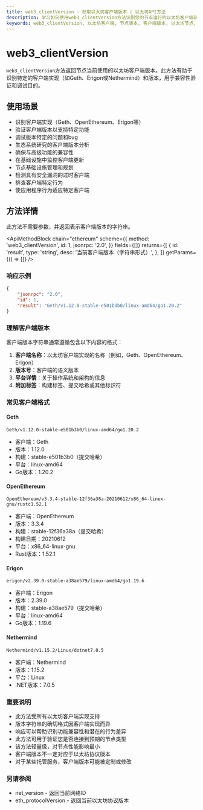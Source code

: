 ```yaml
---
title: web3_clientVersion - 获取以太坊客户端版本 | 以太坊API方法
description: 学习如何使用web3_clientVersion方法识别您的节点运行的以太坊客户端软件和版本，对调试和兼容性检查非常有用。
keywords: web3_clientVersion, 以太坊客户端, 节点版本, 客户端版本, 以太坊节点, web3, geth版本, erigon版本, nethermind版本, besu版本, openethereum, 客户端实现, 节点软件, 以太坊软件, 客户端识别, 区块链节点版本
---
```


# web3_clientVersion

`web3_clientVersion`方法返回节点当前使用的以太坊客户端版本。此方法有助于识别特定的客户端实现（如Geth、Erigon或Nethermind）和版本，用于兼容性验证和调试目的。

## 使用场景

- 识别客户端实现（Geth、OpenEthereum、Erigon等）
- 验证客户端版本以支持特定功能
- 调试版本特定的问题和bug
- 生态系统研究的客户端版本分析
- 确保与高级功能的兼容性
- 在基础设施中监控客户端更新
- 节点基础设施管理和规划
- 检测具有安全漏洞的过时客户端
- 排查客户端特定行为
- 使应用程序行为适应特定客户端

## 方法详情

此方法不需要参数，并返回表示客户端版本的字符串。

<ApiMethodBlock
	chain="ethereum"
	scheme={{
		method: 'web3_clientVersion',
		id: 1,
		jsonrpc: '2.0',
	}}
	fields={[]}
	returns={[
		{
			id: 'result',
			type: 'string',
			desc: '当前客户端版本（字符串形式）',
		},
	]}
	getParams={() => []}
/>

### 响应示例

```json
{
	"jsonrpc": "2.0",
	"id": 1,
	"result": "Geth/v1.12.0-stable-e501b3b0/linux-amd64/go1.20.2"
}
```

### 理解客户端版本

客户端版本字符串通常遵循包含以下内容的格式：

1. **客户端名称**：以太坊客户端实现的名称（例如，Geth、OpenEthereum、Erigon）
2. **版本号**：客户端的语义版本
3. **平台详情**：关于操作系统和架构的信息
4. **附加标签**：构建标签、提交哈希或其他标识符

### 常见客户端格式

#### Geth

```
Geth/v1.12.0-stable-e501b3b0/linux-amd64/go1.20.2
```

- 客户端：Geth
- 版本：1.12.0
- 构建：stable-e501b3b0（提交哈希）
- 平台：linux-amd64
- Go版本：1.20.2

#### OpenEthereum

```
OpenEthereum/v3.3.4-stable-12f36a38a-20210612/x86_64-linux-gnu/rustc1.52.1
```

- 客户端：OpenEthereum
- 版本：3.3.4
- 构建：stable-12f36a38a（提交哈希）
- 构建日期：20210612
- 平台：x86_64-linux-gnu
- Rust版本：1.52.1

#### Erigon

```
erigon/v2.39.0-stable-a38ae579/linux-amd64/go1.19.6
```

- 客户端：Erigon
- 版本：2.39.0
- 构建：stable-a38ae579（提交哈希）
- 平台：linux-amd64
- Go版本：1.19.6

#### Nethermind

```
Nethermind/v1.15.2/Linux/dotnet7.0.5
```

- 客户端：Nethermind
- 版本：1.15.2
- 平台：Linux
- .NET版本：7.0.5

### 重要说明

- 此方法受所有以太坊客户端实现支持
- 版本字符串的确切格式因客户端实现而异
- 响应可以帮助识别功能兼容性和潜在的行为差异
- 此方法可用于验证您是否连接到预期的节点类型
- 该方法轻量级，对节点性能影响最小
- 客户端版本不一定对应于以太坊协议版本
- 对于某些托管服务，客户端版本可能被定制或修改

### 另请参阅

- <Link to="/docs/ethereum/core-methods/net_version" title="识别您的节点连接到哪个以太坊网络">net_version</Link> - 返回当前网络ID
- <Link to="/docs/ethereum/core-methods/eth_protocolVersion" title="获取您的节点支持的以太坊协议版本">eth_protocolVersion</Link> - 返回当前以太坊协议版本
